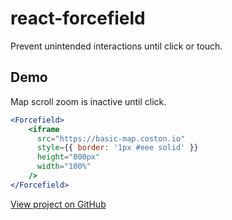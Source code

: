 
<Head>
  <title>react-forcefield</title>
</Head>

# react-forcefield 

Prevent unintended interactions until click or touch.

## Demo 
Map scroll zoom is inactive until click.
```.jsx
<Forcefield>
    <iframe
      src="https://basic-map.coston.io"
      style={{ border: '1px #eee solid' }}
      height="800px"
      width="100%"
    />
</Forcefield>
```

[View project on GitHub](https://github.com/coston/react-forcefield)
